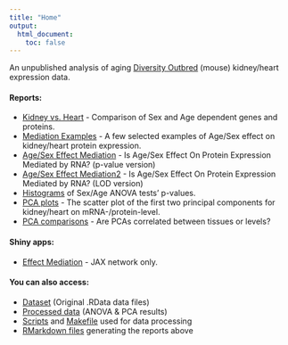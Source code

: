 ```yaml
---
title: "Home"
output:
  html_document:
    toc: false
---
```


An unpublished analysis of aging [Diversity Outbred](https://www.jax.org/strain/009376) (mouse) kidney/heart expression data.

#### Reports:

* [Kidney vs. Heart](pvals_kidney_vs_heart.html) - Comparison of Sex and Age dependent genes and proteins.
* [Mediation Examples](examples.html) - A few selected examples of Age/Sex effect on kidney/heart protein expression. 
* [Age/Sex Effect Mediation](new-med-plots.html) - Is Age/Sex Effect On Protein Expression Mediated by RNA? (p-value version)
* [Age/Sex Effect Mediation2](old-med-plots.html) - Is Age/Sex Effect On Protein Expression Mediated by RNA? (LOD version)
* [Histograms](pval-histograms.html) of Sex/Age ANOVA tests' p-values.
* [PCA plots](pca.html) - The scatter plot of the first two principal components for kidney/heart on mRNA-/protein-level.
* [PCA comparisons](pca_comparisons.html) - Are PCAs correlated between tissues or levels?

#### Shiny apps:
* [Effect Mediation](http://churchilldev.jax.org:49194/effectmed/) - JAX network only.

#### You can also access:

* [Dataset](https://github.com/simecek/TheAgingProteome/tree/master/data) (Original .RData data files)
* [Processed data](https://github.com/simecek/TheAgingProteome/tree/master/output) (ANOVA & PCA results)
* [Scripts](https://github.com/simecek/TheAgingProteome/tree/master/code) and [Makefile](https://github.com/simecek/TheAgingProteome/blob/master/Makefile) used for data processing
* [RMarkdown files](https://github.com/simecek/TheAgingProteome/tree/master/analysis) generating the reports above 